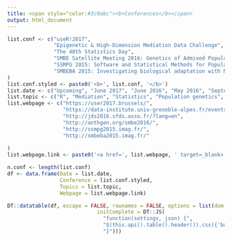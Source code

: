 ```yaml
---
title: <span style="color:#3c9abc"><b>Conferences</b></span>
output: html_document
---
```


```r
list.conf <- c("useR!2017", 
               "Epigenetic & High-Dimension Mediation Data Challenge",
               "The 48th Statistics Day",
               "SMBE Satellite Meeting 2016: Genetics of Admixed Populations",
               "SSMPG 2015: Software and Statistical Methods for Population Genetics",
               "SMBEBA 2015: Investigating biological adaptation with NGS: data and models"
)
list.conf.styled <- paste0('<b>', list.conf, '</b>')
list.date <- c("Upcoming", "June 2017", "June 2016", "May 2016", "September 2015", "May 2015")
list.topic <- c("R", "Mediation", "Statistics", "Population genetics", "Population genetics", "Population genetics")
list.webpage <- c("https://user2017.brussels/",
                  "https://data-institute.univ-grenoble-alpes.fr/events/epigenetic-high-dimension-mediation-data-challenge-710076.htm?RH=10277933037836520",
                  "http://jds2016.sfds.asso.fr/?lang=en",
                  "http://anthgen.org/smbe2016/",
                  "http://ssmpg2015.imag.fr/",
                  "http://smbeba2015.imag.fr/"
                  
)
list.webpage.link <- paste0('<a href=', list.webpage, ' target=_blank>', list.webpage, '</a>')

n.conf <- length(list.conf)
df <- data.frame(Date = list.date,
                 Conference = list.conf.styled,
                 Topics = list.topic,
                 Webpage = list.webpage.link)

DT::datatable(df, escape = FALSE, rownames = FALSE, options = list(dom = 't',
                             initComplete = DT::JS(
                               "function(settings, json) {",
                               "$(this.api().table().header()).css({'background-color': '#000', 'color': '#fff'});",
                               "}")))
```

